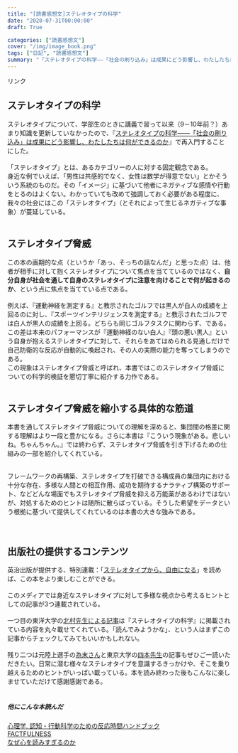 ```yaml
---
title: "[読書感想文]ステレオタイプの科学"
date: "2020-07-31T00:00:00"
draft: True

categories: ["読書感想文"]
cover: "/img/image_book.png"
tags: ["日記", "読書感想文"]
summary: "「ステレオタイプの科学――「社会の刷り込み」は成果にどう影響し、わたしたちは何ができるのか」を読みました"
---
```

<!-- START MoshimoAffiliateEasyLink -->
<script type="text/javascript">
(function(b,c,f,g,a,d,e){b.MoshimoAffiliateObject=a;
b[a]=b[a]||function(){arguments.currentScript=c.currentScript
||c.scripts[c.scripts.length-2];(b[a].q=b[a].q||[]).push(arguments)};
c.getElementById(a)||(d=c.createElement(f),d.src=g,
d.id=a,e=c.getElementsByTagName("body")[0],e.appendChild(d))})
(window,document,"script","//dn.msmstatic.com/site/cardlink/bundle.js","msmaflink");
msmaflink({"n":"ステレオタイプの科学――「社会の刷り込み」は成果にどう影響し、わたしたちは何ができるのか","b":"英治出版","t":"","d":"https:\/\/m.media-amazon.com","c_p":"\/images\/I","p":["\/51Mephj9+aL.jpg","\/41+bKtjbhVL.jpg","\/51LmA+fnC7L.jpg"],"u":{"u":"https:\/\/www.amazon.co.jp\/dp\/4862762875","t":"amazon","r_v":""},"aid":{"amazon":"1842760","rakuten":"1824263","yahoo":"1845435"},"eid":"J1wnF","s":"s"});
</script>
<div id="msmaflink-J1wnF">リンク</div>
<!-- MoshimoAffiliateEasyLink END -->

  
## ステレオタイプの科学

  ステレオタイプについて、学部生のときに講義で習って以来（9－10年前？）あまり知識を更新していなかったので、『<a target="_blank" href="https://www.amazon.co.jp/gp/product/B0869F8XFW/ref=as_li_tl?ie=UTF8&camp=247&creative=1211&creativeASIN=B0869F8XFW&linkCode=as2&tag=sushishushi-22&linkId=5db901d34643fb7d7c7e758e6d7ff707">ステレオタイプの科学――「社会の刷り込み」は成果にどう影響し、わたしたちは何ができるのか</a><img src="//ir-jp.amazon-adsystem.com/e/ir?t=sushishushi-22&l=am2&o=9&a=B0869F8XFW" width="1" height="1" border="0" alt="" style="border:none !important; margin:0px !important;" />』で再入門することにした。<br><br>
  「ステレオタイプ」とは、あるカテゴリーの人に対する固定観念である。<br>
  身近な例でいえば、「男性は共感的でなく、女性は数学が得意でない」とかそういう系統のものだ。その「イメージ」に基づいて他者にネガティブな感情や行動をとるのはよくない。わかっていても改めて強調しておく必要がある程度に、我々の社会にはこの「ステレオタイプ」（とそれによって生じるネガティブな事象）が蔓延している。
  <br>
  <br>
  
## ステレオタイプ脅威  
  
  この本の画期的な点（というか「あっ、そっちの話なんだ」と思った点）は、他者が相手に対して抱くステレオタイプについて焦点を当てているのではなく、**自分自身が社会を通して自身のステレオタイプに注意を向けることで何が起きるのか**、という点に焦点を当てている点である。<br><br>
  例えば、『運動神経を測定する』と教示されたゴルフでは黒人が白人の成績を上回るのに対し、『スポーツインテリジェンスを測定する』と教示されたゴルフでは白人が黒人の成績を上回る。どちらも同じゴルフタスクに関わらず、である。<br>
  この差は本来のパフォーマンスが『運動神経のない白人』『頭の悪い黒人』という自身が抱えるステレオタイプに対して、それらをあてはめられる見通しだけで自己防衛的な反応が自動的に喚起され、その人の実際の能力を奪ってしまうのである。<br>
  この現象はステレオタイプ脅威と呼ばれ、本書ではこのステレオタイプ脅威についての科学的検証を懇切丁寧に紹介する力作である。
<br>
<br>

## ステレオタイプ脅威を縮小する具体的な筋道  
  
  本書を通してステレオタイプ脅威についての理解を深めると、集団間の格差に関する理解はより一段と豊かになる。さらに本書は『こういう現象がある。悲しいね。ちゃんちゃん。』では終わらず、ステレオタイプ脅威を引き下げるための仕組みの一部を紹介してくれている。<br><br>
  
  フレームワークの再構築、ステレオタイプを打破できる構成員の集団内における十分な存在、多様な人間との相互作用、成功を期待するナラティブ構築のサポート、などどんな場面でもステレオタイプ脅威を抑える万能薬があるわけではないが、対処するためのヒントは随所に散らばっている。そうした希望をデータという根拠に基づいて提供してくれているのは本書の大きな強みである。<br>
<br>
<br>

## 出版社の提供するコンテンツ  
  
  英治出版が提供する、特別連載：「[ステレオタイプから、自由になる](https://eijionline.com/m/m0f211c954adc)」を読めば、この本をより楽しむことができる。<br><br>
  このメディアでは身近なステレオタイプに対して多様な視点から考えるヒントとしての記事が3つ連載されている。<br><br>
  一つ目の東洋大学の[北村先生による記事](https://eijionline.com/n/n4bbff236e8a0)は『ステレオタイプの科学』に掲載されている内容を丸々載せてくれている。「読んでみようかな」、という人はまずこの記事からチェックしてみてもいいかもしれない。<br><br>
  残り二つは元陸上選手の[為末さん](https://eijionline.com/n/n5a2979784407)と東京大学の[四本先生](https://eijionline.com/n/na333fc832278)の記事もぜひご一読いただきたい。日常に潜む様々なステレオタイプを意識するきっかけや、そこを乗り越えるためのヒントがいっぱい載っている。本を読み終わった後もこんなに楽しませていただけて感謝感謝である。
<br>
<br>


##### 他にこんな本読んだ
[心理学, 認知・行動科学のための反応時間ハンドブック]( https://susishushi.github.io/my_blog/post/rt/)<br>
[FACTFULNESS](https://susishushi.github.io/my_blog/post/factful/)<br>
[なぜ心を読みすぎるのか](https://susishushi.github.io/my_blog/post/kokoro/)